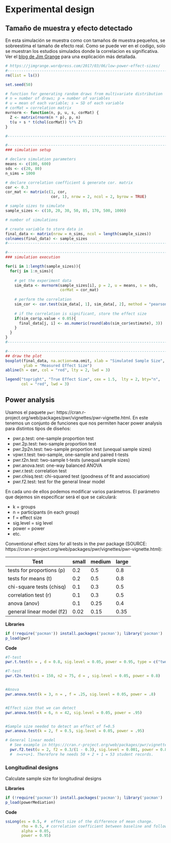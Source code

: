 # Experimental design

## Tamaño de muestra y efecto detectado

En esta simulación se muestra como con tamaños de muestra pequeños, se sobreestima el tamaño de efecto real. Como se puede ver en el codigo, solo se muestran los estudios simulados donde la correlacion es significativa. Ver el [blog de Jim Grange](https://jimgrange.wordpress.com/2017/03/06/low-power-effect-sizes/) para una explicación más detallada.
```r
# https://jimgrange.wordpress.com/2017/03/06/low-power-effect-sizes/
#------------------------------------------------------------------------------
rm(list = ls())

set.seed(50)

# function for generating random draws from multivariate distribution
# n = number of draws; p = number of variables
# u = mean of each variable; s = SD of each variable
# corMat = correlation matrix
mvrnorm <- function(n, p, u, s, corMat) {
  Z <- matrix(rnorm(n * p), p, n)
  t(u + s * t(chol(corMat)) %*% Z)
}

#------------------------------------------------------------------------------

#------------------------------------------------------------------------------
### simulation setup

# declare simulation parameters
means <- c(100, 600)
sds <- c(20, 80)
n_sims = 1000

# declare correlation coefficient & generate cor. matrix
cor <- 0.3
cor_mat <- matrix(c(1, cor, 
                    cor, 1), nrow = 2, ncol = 2, byrow = TRUE)

# sample sizes to simulate
sample_sizes <- c(10, 20, 30, 50, 85, 170, 500, 1000)

# number of simulations

# create variable to store data in
final_data <- matrix(nrow = n_sims, ncol = length(sample_sizes))
colnames(final_data) <- sample_sizes
#------------------------------------------------------------------------------

#------------------------------------------------------------------------------
### simulation execution

for(i in 1:length(sample_sizes)){
  for(j in 1:n_sims){
    
    # get the experiment data
    sim_data <- mvrnorm(sample_sizes[i], p = 2, u = means, s = sds, 
                        corMat = cor_mat)
    
    # perform the correlation
    sim_cor <- cor.test(sim_data[, 1], sim_data[, 2], method = "pearson")
    
    # if the correlation is significant, store the effect size
    if(sim_cor$p.value < 0.05){
      final_data[j, i] <- as.numeric(round(abs(sim_cor$estimate), 3))
    }
  }
}
#------------------------------------------------------------------------------

#------------------------------------------------------------------------------
## draw the plot
boxplot(final_data, na.action=na.omit, xlab = "Simulated Sample Size", 
        ylab = "Measured Effect Size")
abline(h = cor, col = "red", lty = 2, lwd = 3)

legend("topright", "True Effect Size", cex = 1.5,  lty = 2, bty="n", 
       col = "red", lwd = 3)

```



## Power analysis

Usamos el paquete `pwr`: https://cran.r-project.org/web/packages/pwr/vignettes/pwr-vignette.html. En este tenemos un conjunto de funciones que nos permiten hacer power analysis para distintos tipos de diseños:  

* pwr.p.test: one-sample proportion test
* pwr.2p.test: two-sample proportion test
* pwr.2p2n.test: two-sample proportion test (unequal sample sizes)
* vpwr.t.test: two-sample, one-sample and paired t-tests
* pwr.t2n.test: two-sample t-tests (unequal sample sizes)
* pwr.anova.test: one-way balanced ANOVA
* pwr.r.test: correlation test
* pwr.chisq.test: chi-squared test (goodness of fit and association)
* pwr.f2.test: test for the general linear model

En cada uno de ellos podemos modificar varios parámetros. El parámetro que dejemos sin especificar será el que se calculará:  

* k = groups  
* n = participants (in each group)  
* f = effect size  
* sig.level = sig level  
* power = power  
* etc.  


Conventional effect sizes for all tests in the pwr package (SOURCE: https://cran.r-project.org/web/packages/pwr/vignettes/pwr-vignette.html):  

|Test  |	small|	medium|	large|
|-----|-----|------|------|
|tests for proportions (p)	|0.2	|0.5	|0.8|
|tests for means (t)	|0.2	|0.5	|0.8|
|chi-square tests (chisq)	|0.1|	0.3|	0.5|
|correlation test (r)|	0.1	|0.3	|0.5|
|anova (anov)|	0.1|	0.25	|0.4|
|general linear model (f2)	|0.02	|0.15|	0.35|  



**Libraries**
```r
if (!require('pacman')) install.packages('pacman'); library('pacman')
p_load(pwr)
```


**Code**
```r

#T-test
pwr.t.test(n = , d = 0.8, sig.level = 0.05, power = 0.95, type = c("two.sample"))

#T-test 
pwr.t2n.test(n1 = 150, n2 = 75, d = , sig.level = 0.05, power = 0.8)


#Anova 
pwr.anova.test(k = 3, n = , f = .25, sig.level = 0.05, power = .8)


#Effect size that we can detect
pwr.anova.test(k = 6, n = 42, sig.level = 0.05, power = .95)


#Sample size needed to detect an effect of f=0.5
pwr.anova.test(k = 2, f = 0.5, sig.level = 0.05, power = .95)

# General linear model
  # See example in https://cran.r-project.org/web/packages/pwr/vignettes/pwr-vignette.html
  pwr.f2.test(u = 2, f2 = 0.3/(1 - 0.3), sig.level = 0.001, power = 0.8)
  #  n=v+u+1. Therefore he needs 50 + 2 + 1 = 53 student records.
```

### Longitudinal designs

Calculate sample size for longitudinal designs

**Libraries**
```r

if (!require('pacman')) install.packages('pacman'); library('pacman')
p_load(powerMediation)

```


**Code**
```r
ssLong(es = 0.5, #	effect size of the difference of mean change.
       rho = 0.5, # correlation coefficient between baseline and follow-up values within a treatment group.
       alpha = 0.05, 
       power = 0.95)
```

